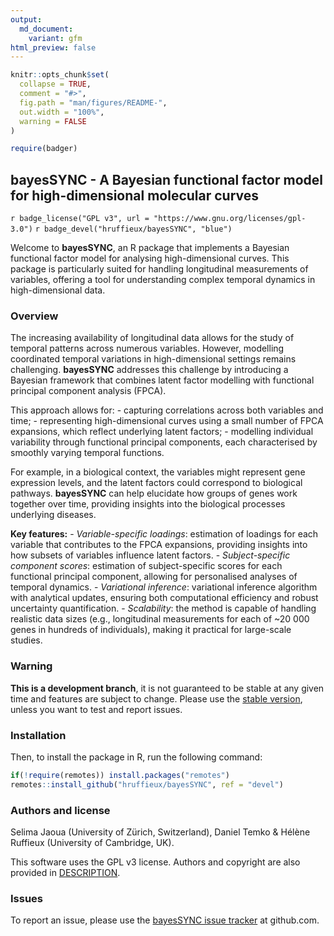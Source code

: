 ```yaml
---
output:
  md_document:
    variant: gfm
html_preview: false
---
```


<!-- README.md is generated from README.Rmd. Please edit that file -->
<!-- First time: run usethis::use_readme_rmd() to create a pre-commit hook that 
prevents from committing if the README.Rmd has changed, but has not been 
re-knitted to generate an updated README.md -->

```r
knitr::opts_chunk$set(
  collapse = TRUE,
  comment = "#>",
  fig.path = "man/figures/README-",
  out.width = "100%",
  warning = FALSE
)
```


```r
require(badger)
```


## bayesSYNC - A Bayesian functional factor model for high-dimensional molecular curves

<!-- Run for the R CMD checks, run usethis::use_github_actions() to set up the pipeline, possibly modify the .yaml file and then: -->
<!-- `r badge_github_actions("hruffieux/bayesSYNC")` -->
<!-- `r badge_travis("hruffieux/bayesSYNC")` -->
`r badge_license("GPL v3", url = "https://www.gnu.org/licenses/gpl-3.0")`
`r badge_devel("hruffieux/bayesSYNC", "blue")`
<!-- `r badge_code_size("hruffieux/bayesSYNC")` -->

Welcome to **bayesSYNC**, an R package that implements a Bayesian functional 
factor model for analysing high-dimensional curves. This package is particularly 
suited for handling longitudinal measurements of variables, offering a tool for 
understanding complex temporal dynamics in high-dimensional data.


### Overview

The increasing availability of longitudinal data allows for the study of 
temporal patterns across numerous variables. However, modelling coordinated 
temporal variations in high-dimensional settings remains challenging. 
**bayesSYNC** addresses this challenge by introducing a Bayesian framework that 
combines latent factor modelling with functional principal component analysis (FPCA).

This approach allows for:
- capturing correlations across both variables and time;
- representing high-dimensional curves using a small number of FPCA expansions, which reflect underlying latent factors;
- modelling individual variability through functional principal components, each characterised by smoothly varying temporal functions.

For example, in a biological context, the variables might represent gene expression 
levels, and the latent factors could correspond to biological pathways. 
**bayesSYNC** can help elucidate how groups of genes work together over time, 
providing insights into the biological processes underlying diseases.

**Key features:**
- *Variable-specific loadings*: estimation of loadings for each variable that contributes to the FPCA expansions, providing insights into how subsets of variables influence latent factors.
- *Subject-specific component scores*: estimation of subject-specific scores for each functional principal component, allowing for personalised analyses of temporal dynamics.
- *Variational inference*: variational inference algorithm with analytical updates, ensuring both computational efficiency and robust uncertainty quantification.
- *Scalability*: the method is capable of handling realistic data sizes (e.g., longitudinal measurements for each of ~20 000 genes in hundreds of individuals), making it practical for large-scale studies.


### Warning

**This is a development branch**, it is not guaranteed to be stable at
any given time and features are subject to change. Please use the
[stable version](https://github.com/hruffieux/bayesSYNC), unless you want
to test and report issues.


### Installation

Then, to install the package in R, run the following command:

``` r
if(!require(remotes)) install.packages("remotes")
remotes::install_github("hruffieux/bayesSYNC", ref = "devel")
```


### Authors and license

Selima Jaoua (University of Zürich, Switzerland), Daniel Temko \& Hélène Ruffieux (University of Cambridge, UK).

This software uses the GPL v3 license.
Authors and copyright are also provided in [DESCRIPTION](DESCRIPTION).


### Issues

To report an issue, please use the [bayesSYNC issue tracker](https://github.com/hruffieux/bayesSYNC/issues) at github.com.
